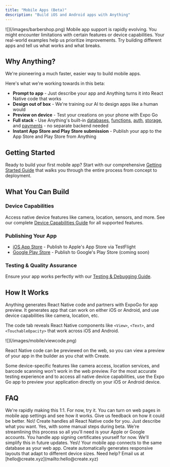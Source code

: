 ```yaml
---
title: "Mobile Apps (Beta)"
description: "Build iOS and Android apps with Anything"
---
```


<Frame>
  ![](/images/barbershop.png)
</Frame>

<Warning>
Mobile app support is rapidly evolving. You might encounter limitations with certain features or device capabilities. Your real-world examples help us prioritize improvements. Try building different apps and tell us what works and what breaks.
</Warning>

## Why Anything?

We're pioneering a much faster, easier way to build mobile apps.

Here's what we're working towards in this beta:

- **Prompt to app** - Just describe your app and Anything turns it into React Native code that works
- **Design out of box** - We're training our AI to design apps like a human would
- **Preview on device** - Test your creations on your phone with Expo Go
- **Full stack** - Use Anything's built-in [databases](/builder/databases), [functions](/builder/functions), [auth](/builder/user-accounts), [storage](/builder/uploads), and [payments](/stripe) - no separate backend needed
- **Instant App Store and Play Store submission** - Publish your app to the App Store and Play Store from Anything

## Getting Started

Ready to build your first mobile app? Start with our comprehensive [Getting Started Guide](/builder/mobile/getting-started) that walks you through the entire process from concept to deployment.

## What You Can Build

### Device Capabilities
Access native device features like camera, location, sensors, and more. See our complete [Device Capabilities Guide](/builder/mobile/device-capabilities) for all supported features.

### Publishing Your App
- [iOS App Store](/builder/mobile/publishing-ios) - Publish to Apple's App Store via TestFlight
- [Google Play Store](/builder/mobile/publishing-android) - Publish to Google's Play Store (coming soon)

### Testing & Quality Assurance
Ensure your app works perfectly with our [Testing & Debugging Guide](/builder/mobile/testing).





## How It Works

Anything generates React Native code and partners with ExpoGo for app preview. It generates app that can work on either iOS or Android, and use device capabilities like camera, location, etc.

The code tab reveals React Native components like `<View>`, `<Text>`, and `<TouchableOpacity>` that work across iOS and Android.

<Frame>
  ![](/images/mobile/viewcode.png)
</Frame>

React Native code can be previewed on the web, so you can view a preview of your app in the builder as you chat with Create.

<Warning>
  Some device-specific features like camera access, location services, and barcode scanning won't work in the web preview. For the most accurate testing experience and to access all native device capabilities, use the Expo Go app to preview your application directly on your iOS or Android device.
</Warning>

## FAQ

<AccordionGroup>
  <Accordion title="Can I convert my existing web app to mobile?">
    We're rapidly making this 1:1. For now, try it. You can turn on web pages in mobile app settings and see how it works. Give us feedback on how it could be better.
  </Accordion>
  <Accordion title="Do I need to know React Native?">
    No\! Create handles all React Native code for you. Just describe what you want.
  </Accordion>
  <Accordion title="Can I publish to app stores?">
    Yes, with some manual steps during beta. We're streamlining this process so all you'll need is your Apple or Google accounts.
  </Accordion>
  <Accordion title="What about app signing and certificates?">
    You handle app signing certificates yourself for now. We'll simplify this in future updates.
  </Accordion>
  <Accordion title="Can I use my existing Create database?">
    Yes\! Your mobile app connects to the same database as your web app.
  </Accordion>
  <Accordion title="How do I handle different screen sizes?">
    Create automatically generates responsive layouts that adapt to different device sizes.
  </Accordion>
</AccordionGroup>

<Note>
  Need help? Email us at [hello@create.xyz](mailto:hello@create.xyz)
</Note>